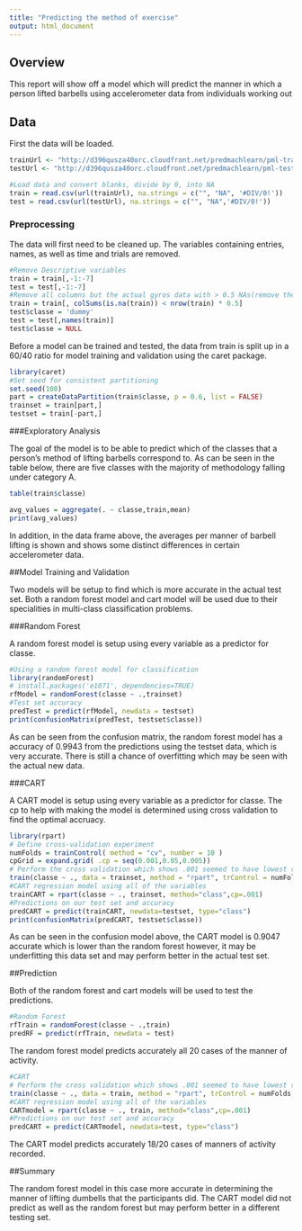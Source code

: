 ```yaml
---
title: "Predicting the method of exercise"
output: html_document
---
```

  
## Overview
  
This report will show off a model which will predict the manner in which a person lifted barbells using accelerometer data from individuals working out

## Data

First the data will be loaded.

```r
trainUrl <- "http://d396qusza40orc.cloudfront.net/predmachlearn/pml-training.csv"
testUrl <- "http://d396qusza40orc.cloudfront.net/predmachlearn/pml-testing.csv"

#Load data and convert blanks, divide by 0, into NA
train = read.csv(url(trainUrl), na.strings = c("", "NA", '#DIV/0!'))
test = read.csv(url(testUrl), na.strings = c("", "NA",'#DIV/0!'))
```

### Preprocessing

The data will first need to be cleaned up. The variables containing entries, names, as well as time and trials are removed.

```r
#Remove Descriptive variables
train = train[,-1:-7]
test = test[,-1:-7]
#Remove all columns but the actual gyros data with > 0.5 NAs(remove the min/max features already in data)
train = train[, colSums(is.na(train)) < nrow(train) * 0.5]
test$classe = 'dummy'
test = test[,names(train)]
test$classe = NULL
```

Before a model can be trained and tested, the data from train is split up in a 60/40 ratio for model training and validation using the caret package.

```r
library(caret)
#Set seed for consistent partitioning
set.seed(100)
part = createDataPartition(train$classe, p = 0.6, list = FALSE)
trainset = train[part,]
testset = train[-part,]
```

###Exploratory Analysis

The goal of the model is to be able to predict which of the classes that a person's method of lifting barbells correspond to. As can be seen in the table below, there are five classes with the majority of methodology falling under category A.

```r
table(train$classe)
```

```r
avg_values = aggregate(. ~ classe,train,mean)
print(avg_values)
```

In addition, in the data frame above, the averages per manner of barbell lifting is shown and shows some distinct differences in certain accelerometer data. 

##Model Training and Validation

Two models will be setup to find which is more accurate in the actual test set. Both a random forest model and cart model will be used due to their specialities in multi-class classification problems.

###Random Forest

A random forest model is setup using every variable as a predictor for classe.

```r
#Using a random forest model for classification
library(randomForest)
# install.packages('e1071', dependencies=TRUE)
rfModel = randomForest(classe ~ .,trainset)
#Test set accuracy
predTest = predict(rfModel, newdata = testset)
print(confusionMatrix(predTest, testset$classe))
```

As can be seen from the confusion matrix, the random forest model has a accuracy of 0.9943 from the predictions using the testset data, which is very accurate. There is still a chance of overfitting which may be seen with the actual new data.

###CART

A CART model is setup using every variable as a predictor for classe. The cp to help with making the model is determined using cross validation to find the optimal accruacy.

```R
library(rpart)
# Define cross-validation experiment
numFolds = trainControl( method = "cv", number = 10 )
cpGrid = expand.grid( .cp = seq(0.001,0.05,0.005)) 
# Perform the cross validation which shows .001 seemed to have lowest r^2
train(classe ~ ., data = trainset, method = "rpart", trControl = numFolds, tuneGrid = cpGrid )
#CART regression model using all of the variables
trainCART = rpart(classe ~ ., trainset, method="class",cp=.001)
#Predictions on our test set and accuracy
predCART = predict(trainCART, newdata=testset, type="class")
print(confusionMatrix(predCART, testset$classe))
```

As can be seen in the confusion model above, the CART model is 0.9047 accurate which is lower than the random forest however, it may be underfitting this data set and may perform better in the actual test set.

##Prediction

Both of the random forest and cart models will be used to test the predictions.

```R
#Random Forest
rfTrain = randomForest(classe ~ .,train)
predRF = predict(rfTrain, newdata = test)
```

The random forest model predicts accurately all 20 cases of the manner of activity.

```R
#CART
# Perform the cross validation which shows .001 seemed to have lowest r^2
train(classe ~ ., data = train, method = "rpart", trControl = numFolds, tuneGrid = cpGrid )
#CART regression model using all of the variables
CARTmodel = rpart(classe ~ ., train, method="class",cp=.001)
#Predictions on our test set and accuracy
predCART = predict(CARTmodel, newdata=test, type="class")
```

The CART model predicts accurately 18/20 cases of manners of activity recorded.

##Summary

The random forest model in this case more accurate in determining the manner of lifting dumbells that the participants did. The CART model did not predict as well as the random forest but may perform better in a different testing set. 
